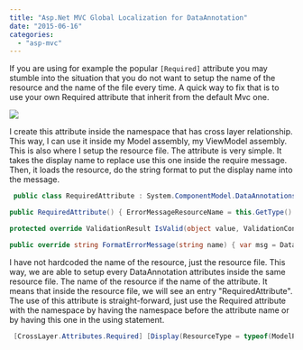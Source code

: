 ```yaml
---
title: "Asp.Net MVC Global Localization for DataAnnotation"
date: "2015-06-16"
categories: 
  - "asp-mvc"
---
```


If you are using for example the popular `[Required]` attribute you may stumble into the situation that you do not want to setup the name of the resource and the name of the file every time. A quick way to fix that is to use your own Required attribute that inherit from the default Mvc one.

![](/images/blog/RequireFileSetup.png)

I create this attribute inside the namespace that has cross layer relationship. This way, I can use it inside my Model assembly, my ViewModel assembly. This is also where I setup the resource file. The attribute is very simple. It takes the display name to replace use this one inside the require message. Then, it loads the resource, do the string format to put the display name into the message.

```csharp
 public class RequiredAttribute : System.ComponentModel.DataAnnotations.RequiredAttribute { private string displayNameOfThePropertyRequired;

public RequiredAttribute() { ErrorMessageResourceName = this.GetType().Name; }

protected override ValidationResult IsValid(object value, ValidationContext validationContext) { displayNameOfThePropertyRequired = validationContext.DisplayName; return base.IsValid(value, validationContext); }

public override string FormatErrorMessage(string name) { var msg = DataAnnotations.RequiredAttribute; return string.Format(msg, displayNameOfThePropertyRequired); } } 
``` 

I have not hardcoded the name of the resource, just the resource file. This way, we are able to setup every DataAnnotation attributes inside the same resource file. The name of the resource if the name of the attribute. It means that inside the resource file, we will see an entry "RequiredAttribute". The use of this attribute is straight-forward, just use the Required attribute with the namespace by having the namespace before the attribute name or by having this one in the using statement. 

```csharp
 [CrossLayer.Attributes.Required] [Display(ResourceType = typeof(ModelPropertyDisplayName), Name = "StockSymbol")] public Symbol StockSymbol { get; set; } 
```

